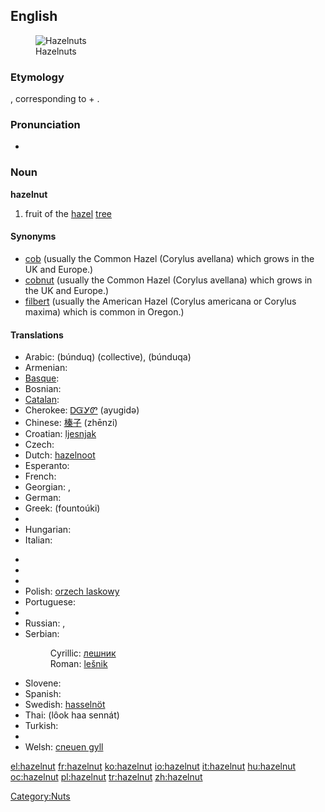 ==English==
[[Image:Hazelnuts.jpg|thumb|Hazelnuts]]

===Etymology===
{{etyl|ang}} {{term|hæselhnutu}}, corresponding to {{term|hazel}} + {{term|nut}}.

===Pronunciation===
* {{audio|en-us-hazelnut.ogg|Audio (US)}}

===Noun===
'''hazelnut'''

# fruit of the [[hazel]] [[tree]]

====Synonyms====
* [[cob]]  (usually the Common Hazel (Corylus avellana) which grows in the UK and Europe.)
* [[cobnut]]  (usually the Common Hazel (Corylus avellana) which grows in the UK and Europe.)
* [[filbert]]  (usually the American Hazel (Corylus americana or Corylus maxima) which is common in Oregon.)

====Translations====
{{trans-top|fruit}}
* Arabic: {{Arab|[[بندق|بُنْدُق]]}} (búnduq) {{m}} (collective), {{Arab|[[بندقة|بُنْدُقَة]]}} (búnduqa) {{f}}
* Armenian: {{t-|hy|պնդուկ|tr=pnduk|sc=Armn|xs=Armenian}}
* [[Basque]]: {{t-|eu|hur|xs=Basque}}
* Bosnian: {{t-|bs|lješnik|m}}
* [[Catalan]]: {{t-|ca|avellana|f}}
* Cherokee: [[ᎠᏳᎩᏛ]] (ayugidǝ)
* Chinese: [[榛子]] (zhēnzi)
* Croatian: [[ljesnjak]]
* Czech: {{t-|cs|lískový ořech|m}}
* Dutch: [[hazelnoot]] {{f}}
* Esperanto: {{t-|eo|avelo|xs=Esperanto}}
* French: {{t+|fr|noisette|f}}
* Georgian: {{t-|ka|კაკალი|tr=kakali|xs=Georgian}}, {{t-|ka|ნიგოზი|tr=nigozi|xs=Georgian}}
* German: {{t-|de|Haselnuss|f}}
* Greek: {{t+|el|φουντούκι|n|sc=Grek}} (fountoúki)
* {{trreq|Hebrew}}
* Hungarian: {{t+|hu|mogyoró}}
* Italian: {{t+|it|nocciola|f}}
{{trans-mid}}
* {{trreq|Japanese}}
* {{trreq|Korean}}
* {{trreq|Persian}}
* Polish: [[orzech laskowy]] {{m}}
* Portuguese: {{t+|pt|avelã|f}}
* {{trreq|Romanian}}
* Russian: {{t|ru|лесной орех|m|tr=lesnój oréx|sc=Cyrl}}, {{t|ru|фундук|m|tr=fundúk|sc=Cyrl}}
* Serbian:
*: Cyrillic: [[лешник#Serbian|лешник]] {{m}}
*: Roman: [[lešnik#Serbian|lešnik]] {{m}}
* Slovene: {{t+|sl|lešnik|m}}
* Spanish: {{t+|es|avellana|f}}
* Swedish: [[hasselnöt]] {{c}}
* Thai: {{Thai|[[ลูกฮาเซลนัท]]}} (lôok haa sennát)
* Turkish: {{t+|tr|fındık}}
* {{trreq|Vietnamese}}
* Welsh: [[cneuen gyll]] {{f}}
{{trans-bottom}}

[[Category:Nuts]]

[[el:hazelnut]]
[[fr:hazelnut]]
[[ko:hazelnut]]
[[io:hazelnut]]
[[it:hazelnut]]
[[hu:hazelnut]]
[[oc:hazelnut]]
[[pl:hazelnut]]
[[tr:hazelnut]]
[[zh:hazelnut]]
